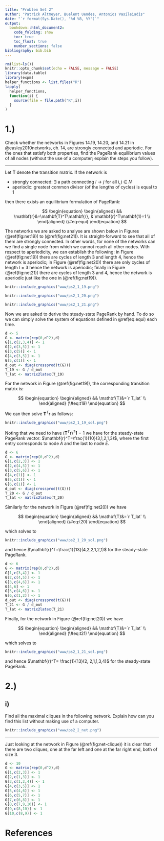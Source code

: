 ```yaml
---
title: "Problem Set 2"
author: "Patrick Altmeyer, Buelent Uendes, Antonios Vasileiadis"
date: "`r format(Sys.Date(), '%d %B, %Y')`"
output: 
  bookdown::html_document2:
    code_folding: show
    toc: true
    toc_float: true
    number_sections: false
bibliography: bib.bib
---
```


```r
rm(list=ls())
knitr::opts_chunk$set(echo = FALSE, message = FALSE)
library(data.table)
library(expm)
helper_functions <- list.files("R")
lapply(
  helper_functions,
  function(i) {
    source(file = file.path("R",i))
  }
)
```

# 1.)

Check whether the networks in Figures 14.19, 14.20, and 14.21 in @easley2010networks, ch. 14, are strongly connected and aperiodic. For the ones that satisfy both properties, find the PageRank equilibrium values of all nodes (without the use of a computer; explain the steps you follow).

<hr>

Let $\mathbf{T}$ denote the transition matrix. If the network is

-   strongly connected: $\exists$ a path connecting $i \rightarrow j$ for all $i,j\in N$
-   aperiodic: greatest common divisor (of the lengths of cycles) is equal to 1

then there exists an equilibrium formulation of PageRank:

$$
\begin{equation} 
\begin{aligned}
&& \mathbf{r}&=\mathbf{T}^T\mathbf{r}, & \mathbf{r}^T\mathbf{1}=1  \\
\end{aligned}
(\#eq:equi)
\end{equation}
$$

The networks we are asked to analyse are shown below in Figures (\@ref(fig:net19)) to (\@ref(fig:net21)). It is straight-forward to see that all of them are strongly connected. In other words, for none of the networks can we find a single node from which we cannot reach all other nodes. With respect to aperiodicity, we can establish the following: in Figure (\@ref(fig:net19)) there are cycles of length 3 and length 4, hence the network is aperiodic; in Figure (\@ref(fig:net20)) there are only cycles of length $l=3$ hence the network is aperiodic; finally in Figure (\@ref(fig:net21)) there are cycles of length 3 and 4, hence the network is aperiodic just like the one in (\@ref(fig:net19)).

```r
knitr::include_graphics("www/ps2_1_19.png")
```

```r
knitr::include_graphics("www/ps2_1_20.png")
```

```r
knitr::include_graphics("www/ps2_1_21.png")
```

Now we are asked to derive the steady-state PageRank by hand. To do so we can simply solve the system of equations defined in \@ref(eq:equi) each time.

```r
d <- 5
G <- matrix(rep(0,d^2),d)
G[1,c(2,3,4)] <- 1
G[2,c(3,5)] <- 1
G[3,c(5)] <- 1
G[4,c(3,5)] <- 1
G[5,c(1)] <- 1
d_out <- diag(crossprod(t(G)))
T_19 <- G / d_out
T_lat <- matrix2latex(T_19)
```

For the network in Figure (\@ref(fig:net19)), the corresponding transition matrix is:

$$
\begin{equation} 
\begin{aligned}
&& \mathbf{T}&=`r T_lat` \\
\end{aligned}
(\#eq:t19)
\end{equation}
$$

We can then solve $\mathbf{T}^T\mathbf{r}$ as follows:

```r
knitr::include_graphics("www/ps2_1_19_sol.png")
```

Noting that we need to have $(\mathbf{T}^T\mathbf{r})^T\mathbf{1}=1$ we have for the steady-state PageRank vector: $\mathbf{r}^T=\frac{1}{10}(3,1,2,1,3)$, where the first entry corresponds to node $A$ and the last to node $E$.

```r
d <- 6
G <- matrix(rep(0,d^2),d)
G[1,c(2,3)] <- 1
G[2,c(4,5)] <- 1
G[3,c(5,6)] <- 1
G[4,c(1)] <- 1
G[5,c(1)] <- 1
G[6,c(1)] <- 1
d_out <- diag(crossprod(t(G)))
T_20 <- G / d_out
T_lat <- matrix2latex(T_20)
```

Similarly for the network in Figure (\@ref(fig:net20)) we have

$$
\begin{equation} 
\begin{aligned}
&& \mathbf{T}&=`r T_lat` \\
\end{aligned}
(\#eq:t20)
\end{equation}
$$

which solves to 

```r
knitr::include_graphics("www/ps2_1_20_sol.png")
```

and hence $\mathbf{r}^T=\frac{1}{13}(4,2,2,1,2,1)$ for the steady-state PageRank.

```r
d <- 6
G <- matrix(rep(0,d^2),d)
G[1,c(3,4)] <- 1
G[2,c(4,5)] <- 1
G[3,c(4,6)] <- 1
G[4,6] <- 1
G[5,c(4,6)] <- 1
G[6,c(1,2)] <- 1
d_out <- diag(crossprod(t(G)))
T_21 <- G / d_out
T_lat <- matrix2latex(T_21)
```

Finally, for the network in Figure (\@ref(fig:net20)) we have

$$
\begin{equation} 
\begin{aligned}
&& \mathbf{T}&=`r T_lat` \\
\end{aligned}
(\#eq:t21)
\end{equation}
$$

which solves to 

```r
knitr::include_graphics("www/ps2_1_21_sol.png")
```

and hence $\mathbf{r}^T= \frac{1}{13}(2, 2,1,1,3,4)$ for the steady-state PageRank.

<!-- As a sanity check we wrote a program in R that simply takes powers of the transition matrix and eventually converges to a steady state.  -->

<!-- Below we implement the small program: -->

<!-- ```{r, code=readLines("R/utils.page_rank.R"), echo=TRUE, eval=FALSE} -->
<!-- ``` -->

<!-- We can apply this to the three transition matrices: -->

<!-- ```{r} -->
<!-- trans_mats <- list(T_19,T_20,T_21) -->
<!-- output <- rbindlist( -->
<!--   lapply( -->
<!--     1:length(trans_mats), -->
<!--     function(i) { -->
<!--       T_ <- trans_mats[[i]] -->
<!--       out <- page_rank(T_) -->
<!--       return(data.table(network=i+18, page_rank=out$r, node=LETTERS[1:length(out$r)])) -->
<!--     } -->
<!--   ) -->
<!-- ) -->
<!-- ``` -->


# 2.)

## i)

Find all the maximal cliques in the following network. Explain how can you find this list without making use of a computer.

```r
knitr::include_graphics("www/ps2_2_net.png")
```

<hr>

Just looking at the network in Figure (\@ref(fig:net-clique)) it is clear that there are two cliques, one at the far left and one at the far right end, both of size 3. 

```r
d <- 10
G <- matrix(rep(0,d^2),d)
G[1,c(2,3)] <- 1
G[2,c(1,3)] <- 1
G[3,c(1,2,4)] <- 1
G[4,c(3,5)] <- 1
G[5,c(4,6)] <- 1
G[6,c(5,7)] <- 1
G[7,c(6,8)] <- 1
G[8,c(7,9,10)] <- 1
G[9,c(8,10)] <- 1
G[10,c(8,9)] <- 1
```

# References
